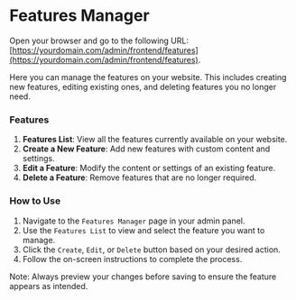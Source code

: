 # Features Manager

Open your browser and go to the following URL: [https://yourdomain.com/admin/frontend/features](https://yourdomain.com/admin/frontend/features).

Here you can manage the features on your website. This includes creating new features, editing existing ones, and deleting features you no longer need.

### Features
1. **Features List**: View all the features currently available on your website.
2. **Create a New Feature**: Add new features with custom content and settings.
3. **Edit a Feature**: Modify the content or settings of an existing feature.
4. **Delete a Feature**: Remove features that are no longer required.

### How to Use
1. Navigate to the `Features Manager` page in your admin panel.
2. Use the `Features List` to view and select the feature you want to manage.
3. Click the `Create`, `Edit`, or `Delete` button based on your desired action.
4. Follow the on-screen instructions to complete the process.

Note: Always preview your changes before saving to ensure the feature appears as intended.